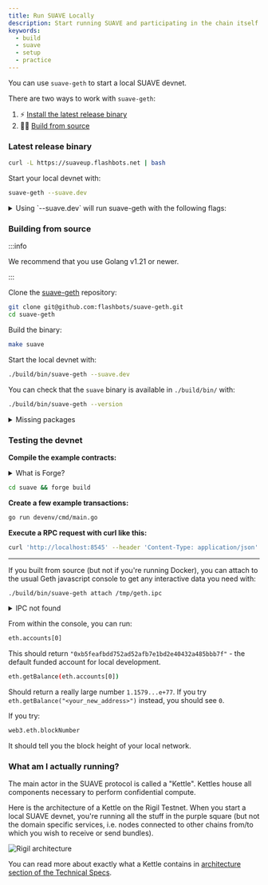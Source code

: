 ```yaml
---
title: Run SUAVE Locally
description: Start running SUAVE and participating in the chain itself
keywords:
  - build
  - suave
  - setup
  - practice
---
```


You can use `suave-geth` to start a local SUAVE devnet.

There are two ways to work with `suave-geth`:

1. ⚡ [Install the latest release binary](#latest-release-binary)
2. 🧙‍♀️ [Build from source](#building-from-source)

### Latest release binary

```bash
curl -L https://suaveup.flashbots.net | bash
```

Start your local devnet with:

```bash
suave-geth --suave.dev
```

<details>
  <summary>Using `--suave.dev` will run suave-geth with the following flags:</summary>
  <div>
    <div>
      <div>
        <pre>
          ./build/bin/geth --dev --http --http.addr "0.0.0.0" --http.api "suavex,debug,suavey,eth" \
          --http.corsdomain "\*" --http.vhosts "\*" --ws --ws.addr "0.0.0.0" --ws.origins "*" \
          --keystore "/tmp/suave-dev/keystore" --unlock "0xB5fEAfbDD752ad52Afb7e1bD2E40432A485bBB7F" \
          --password "/tmp/suave-dev/password.txt" --miner.gaslimit "30000000"
        </pre>
      </div>
    </div>
  </div>
</details>

### Building from source

:::info

We recommend that you use Golang v1.21 or newer.

:::

Clone the [suave-geth](https://github.com/flashbots/suave-geth/) repository:

```bash
git clone git@github.com:flashbots/suave-geth.git
cd suave-geth
```

Build the binary:

```bash
make suave
```

Start the local devnet with:

```bash
./build/bin/suave-geth --suave.dev
```

You can check that the `suave` binary is available in `./build/bin/` with:

```bash
./build/bin/suave-geth --version
```

<details>
  <summary>Missing packages</summary>
  <div>
    <div>
      <div>
        If you have set up a new machine to run through this, you'll also need
        to install Make and Go:
        <pre>sudo apt install make golang-go</pre>
      </div>
    </div>
  </div>
</details>

### Testing the devnet

**Compile the example contracts:**

<details>
  <summary>What is Forge?</summary>
  <div>
    <div>
      <div>
        `forge` is a part of the smart contract development toolchain we use in our examples, which you can learn more about in our [next tutorial](/tutorials/deploy-contracts). If you do not have it installed, you can do so quickly with: 
        <pre>curl -L https://foundry.paradigm.xyz | bash</pre>
      </div>
    </div>
  </div>
</details>

```bash
cd suave && forge build
```

**Create a few example transactions:**

```bash
go run devenv/cmd/main.go
```

**Execute a RPC request with curl like this:**

```bash
curl 'http://localhost:8545' --header 'Content-Type: application/json' --data '{ "jsonrpc":"2.0", "method":"eth_blockNumber", "params":[], "id":83 }'
```

---

If you built from source (but not if you're running Docker), you can attach to the usual Geth javascript console to get any interactive data you need with:

```bash
./build/bin/suave-geth attach /tmp/geth.ipc
```

<details>
  <summary>IPC not found</summary>
  <div>
    <div>
      <div>
        It may be the case, especially if you have a custom GOPATH, that the geth.ipc is somewhere else. You can either force the path using the `--ipcpath` flag when starting SUAVE, or find the path in the logs (it could look something like `/System/Volumes/Data/private/var/folders/rt/gq5bhvy17wz5z5dl32_x83dw0000gp/T/geth.ipc`, for instance).
      </div>
    </div>
  </div>
</details>

From within the console, you can run:

```bash
eth.accounts[0]
```

This should return `"0xb5feafbdd752ad52afb7e1bd2e40432a485bbb7f"` - the default funded account for local development.

```bash
eth.getBalance(eth.accounts[0])
```

Should return a really large number `1.1579...e+77`. If you try `eth.getBalance("<your_new_address>")` instead, you should see `0`.

If you try:

```bash
web3.eth.blockNumber
```

It should tell you the block height of your local network.

### What am I actually running?

The main actor in the SUAVE protocol is called a "Kettle". Kettles house all components necessary to perform confidential compute.

Here is the architecture of a Kettle on the Rigil Testnet. When you start a local SUAVE devnet, you're running all the stuff in the purple square (but not the domain specific services, i.e. nodes connected to other chains from/to which you wish to receive or send bundles).

![Rigil architecture](/assets/rigil-architecture.svg)

You can read more about exactly what a Kettle contains in [architecture section of the Technical Specs](/technical/specs/rigil/#architecture).